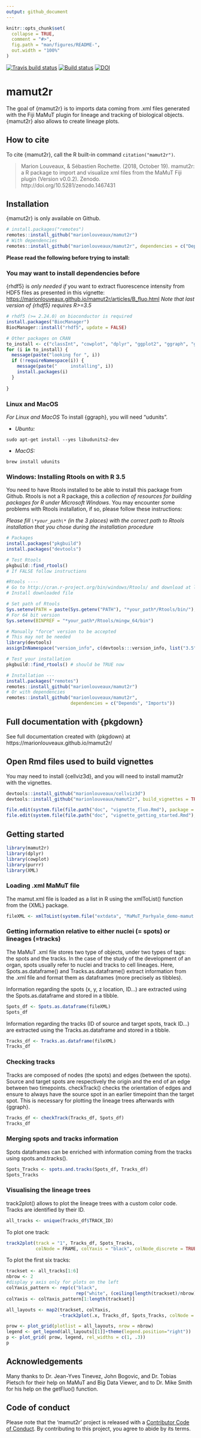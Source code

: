 ```yaml
---
output: github_document
---
```


<!-- README.md is generated from README.Rmd. Please edit that file -->

```r
knitr::opts_chunk$set(
  collapse = TRUE,
  comment = "#>",
  fig.path = "man/figures/README-",
  out.width = "100%"
)
```
[![Travis build status](https://travis-ci.org/marionlouveaux/mamut2r.svg?branch=master)](https://travis-ci.org/marionlouveaux/mamut2r) [![Build status](https://ci.appveyor.com/api/projects/status/efpwpkqw79ks920o?svg=true)](https://ci.appveyor.com/project/marionlouveaux/mamut2r) [![DOI](https://zenodo.org/badge/DOI/10.5281/zenodo.1467431.svg)](https://doi.org/10.5281/zenodo.1467431)

# mamut2r

The goal of {mamut2r} is to imports data coming from .xml files generated with the Fiji MaMuT plugin for lineage and tracking of biological objects. {mamut2r} also allows to create lineage plots.

## How to cite

To cite {mamut2r}, call the R built-in command `citation("mamut2r")`.   

> Marion Louveaux, & Sébastien Rochette. (2018, October 19). mamut2r: a R package to import and visualize xml files from the MaMuT Fiji plugin (Version v0.0.2). Zenodo. http://doi.org/10.5281/zenodo.1467431

## Installation

{mamut2r} is only available on Github.

```r
# install.packages("remotes")
remotes::install_github("marionlouveaux/mamut2r")
# With dependencies
remotes::install_github("marionlouveaux/mamut2r", dependencies = c("Depends", "Imports"))
```

**Please read the following before trying to install:**

### You may want to install dependencies before

{rhdf5} is *only needed if* you want to extract fluorescence intensity from HDF5 files as presented in this vignette: <https://marionlouveaux.github.io/mamut2r/articles/B_fluo.html>
*Note that last version of {rhdf5} requires R>=3.5*

```r
# rhdf5 (>= 2.24.0) on bioconductor is required
install.packages("BiocManager")
BiocManager::install("rhdf5", update = FALSE)

# Other packages on CRAN
to_install <- c("classInt", "cowplot", "dplyr", "ggplot2", "ggraph", "ggridges", "glue", "grDevices", "igraph", "knitr", "magrittr", "pkgdown", "purrr", "rmarkdown", "stats", "tibble", "tidyr", "utils", "viridis", "XML", "xml2")
for (i in to_install) {
  message(paste("looking for ", i))
  if (!requireNamespace(i)) {
    message(paste("     installing", i))
    install.packages(i)
  }
  
}
```

### Linux and MacOS

*For Linux and MacOS*
To install {ggraph}, you will need "udunits".  

- *Ubuntu:*
```
sudo apt-get install --yes libudunits2-dev
```
- *MacOS:*
```
brew install udunits
```

### Windows: Installing Rtools on with R 3.5

You need to have Rtools installed to be able to install this package from Github. Rtools is not a R package, this a *collection of resources for building packages for R under Microsoft Windows*.
You may encounter some problems with Rtools installation, if so, please follow these instructions:

*Please fill `\*your_path\*` (in the 3 places) with the correct path to Rtools installation that you chose during the installation procedure*

```r
# Packages
install.packages("pkgbuild")
install.packages("devtools")

# Test Rtools
pkgbuild::find_rtools() 
# If FALSE follow instructions

#Rtools ----
# Go to http://cran.r-project.org/bin/windows/Rtools/ and download at least Rtools35.exe
# Install downloaded file

# Set path of Rtools 
Sys.setenv(PATH = paste(Sys.getenv("PATH"), "*your_path*/Rtools/bin/"), "*your_path*/Rtools/mingw_64/bin", sep = ";")) 
# For 64 bit version
Sys.setenv(BINPREF = "*your_path*/Rtools/mingw_64/bin")

# Manually "force" version to be accepted 
# This may not be needed
library(devtools)
assignInNamespace("version_info", c(devtools:::version_info, list("3.5" = list(version_min = "3.3.0", version_max = "99.99.99", path = "bin"))), "devtools") 

# Test your installation
pkgbuild::find_rtools() # should be TRUE now

# Installation ---
install.packages("remotes")
remotes::install_github("marionlouveaux/mamut2r")
# Or with dependencies
remotes::install_github("marionlouveaux/mamut2r",
                        dependencies = c("Depends", "Imports"))
```


## Full documentation with {pkgdown}

See full documentation created with {pkgdown} at https://marionlouveaux.github.io/mamut2r/

## Open Rmd files used to build vignettes

You may need to install {cellviz3d}, and you will need to install mamut2r with the vignettes.   
```r
devtools::install_github("marionlouveaux/cellviz3d")
devtools::install_github("marionlouveaux/mamut2r", build_vignettes = TRUE)

file.edit(system.file(file.path("doc", "vignette_fluo.Rmd"), package = "mamut2r"))
file.edit(system.file(file.path("doc", "vignette_getting_started.Rmd"), package = "mamut2r"))
```



## Getting started

```r
library(mamut2r)
library(dplyr)
library(cowplot)
library(purrr)
library(XML)
```


### Loading .xml MaMuT file

The mamut.xml file is loaded as a list in R using the xmlToList() function from the {XML} package.     

```r
fileXML <- xmlToList(system.file("extdata", "MaMuT_Parhyale_demo-mamut.xml", package = "mamut2r"))
```

### Getting information relative to either nuclei (= spots) or lineages (=tracks)

The MaMuT .xml file stores two type of objects, under two types of tags: the spots and the tracks. In the case of the study of the development of an organ, spots usually refer to nuclei and tracks to cell lineages. Here, Spots.as.dataframe() and Tracks.as.dataframe() extract information from the .xml file and format them as dataframes (more precisely as tibbles).

Information regarding the spots (x, y, z location, ID...) are extracted using the Spots.as.dataframe and stored in a tibble.   
```r
Spots_df <- Spots.as.dataframe(fileXML)
Spots_df
```

Information regarding the tracks (ID of source and target spots, track ID...) are extracted using the Tracks.as.dataframe and stored in a tibble.       
```r
Tracks_df <- Tracks.as.dataframe(fileXML)
Tracks_df
```


### Checking tracks
Tracks are composed of nodes (the spots) and edges (between the spots). Source and target spots are respectively the origin and the end of an edge between two timepoints. checkTrack() checks the orientation of edges and ensure to always have the source spot in an earlier timepoint than the target spot. This is necessary for plotting the lineage trees afterwards with {ggraph}.

```r
Tracks_df <- checkTrack(Tracks_df, Spots_df)
Tracks_df
```


### Merging spots and tracks information

Spots dataframes can be enriched with information coming from the tracks using spots.and.tracks().

```r
Spots_Tracks <- spots.and.tracks(Spots_df, Tracks_df)
Spots_Tracks
```


### Visualising the lineage trees

track2plot() allows to plot the lineage trees with a custom color code.     
Tracks are identified by their ID. 
```r
all_tracks <- unique(Tracks_df$TRACK_ID)
```

To plot one track:    
```r
track2plot(track = "1", Tracks_df, Spots_Tracks,
           colNode = FRAME, colYaxis = "black", colNode_discrete = TRUE)
```

To plot the first six tracks:      
```r
trackset <- all_tracks[1:6]
nbrow <- 2
#display y axis only for plots on the left
colYaxis_pattern <- rep(c("black", 
                          rep("white", (ceiling(length(trackset)/nbrow)-1) ) ), nbrow) 
colYaxis <- colYaxis_pattern[1:length(trackset)]

all_layouts <- map2(trackset, colYaxis,
                    ~track2plot(.x, Tracks_df, Spots_Tracks, colNode = TRACK_ID, colYaxis = .y, colNode_discrete=TRUE, breaks = unique(trackset)))

prow <- plot_grid(plotlist = all_layouts, nrow = nbrow)
legend <- get_legend(all_layouts[[1]]+theme(legend.position="right"))
p <- plot_grid( prow, legend, rel_widths = c(1, .3))
p
```

## Acknowledgements

Many thanks to Dr. Jean-Yves Tinevez, John Bogovic, and Dr. Tobias Pietsch for their help on MaMuT and Big Data Viewer, and to Dr. Mike Smith for his help on the getFluo() function.

## Code of conduct

Please note that the 'mamut2r' project is released with a [Contributor Code of Conduct](CODE_OF_CONDUCT.md). By contributing to this project, you agree to abide by its terms.
